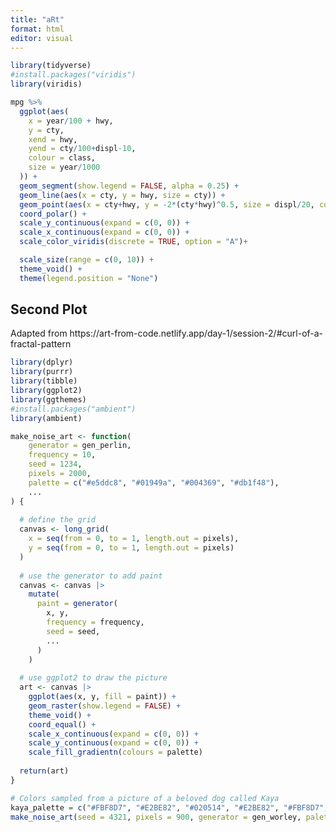 ```yaml
---
title: "aRt"
format: html
editor: visual
---
```


```r
library(tidyverse)
#install.packages("viridis")
library(viridis)
```

```r
mpg %>% 
  ggplot(aes(
    x = year/100 + hwy,
    y = cty,
    xend = hwy,
    yend = cty/100+displ-10,
    colour = class,
    size = year/1000
  )) +
  geom_segment(show.legend = FALSE, alpha = 0.25) +
  geom_line(aes(x = cty, y = hwy, size = cty)) +
  geom_point(aes(x = cty+hwy, y = -2*(cty*hwy)^0.5, size = displ/20, colour = manufacturer)) +
  coord_polar() +
  scale_y_continuous(expand = c(0, 0)) +
  scale_x_continuous(expand = c(0, 0)) + 
  scale_color_viridis(discrete = TRUE, option = "A")+

  scale_size(range = c(0, 10)) + 
  theme_void() +
  theme(legend.position = "None")

```

## Second Plot

Adapted from https://art-from-code.netlify.app/day-1/session-2/#curl-of-a-fractal-pattern

```r
library(dplyr)
library(purrr)
library(tibble)
library(ggplot2)
library(ggthemes)
#install.packages("ambient")
library(ambient)
```


```r
make_noise_art <- function(
    generator = gen_perlin, 
    frequency = 10, 
    seed = 1234,
    pixels = 2000,
    palette = c("#e5ddc8", "#01949a", "#004369", "#db1f48"), 
    ...
) {
  
  # define the grid
  canvas <- long_grid(
    x = seq(from = 0, to = 1, length.out = pixels),
    y = seq(from = 0, to = 1, length.out = pixels)
  ) 
  
  # use the generator to add paint
  canvas <- canvas |>
    mutate(
      paint = generator(
        x, y, 
        frequency = frequency, 
        seed = seed, 
        ...
      )
    )
  
  # use ggplot2 to draw the picture
  art <- canvas |> 
    ggplot(aes(x, y, fill = paint)) + 
    geom_raster(show.legend = FALSE) +
    theme_void() +
    coord_equal() +
    scale_x_continuous(expand = c(0, 0)) +
    scale_y_continuous(expand = c(0, 0)) +
    scale_fill_gradientn(colours = palette)
  
  return(art)
}

# Colors sampled from a picture of a beloved dog called Kaya
kaya_palette = c("#FBF8D7", "#E2BE82", "#020514", "#E2BE82", "#FBF8D7", "#6B3E1D", "#FBF8D7", "#020514")
make_noise_art(seed = 4321, pixels = 900, generator = gen_worley, palette = kaya_palette)
```




